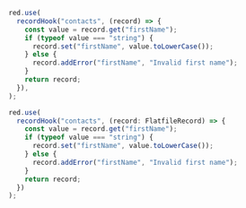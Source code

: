 <CodeGroup>

```js javascript
red.use(
  recordHook("contacts", (record) => {
    const value = record.get("firstName");
    if (typeof value === "string") {
      record.set("firstName", value.toLowerCase());
    } else {
      record.addError("firstName", "Invalid first name");
    }
    return record;
  }),
);
```

```js typescript
red.use(
  recordHook("contacts", (record: FlatfileRecord) => {
    const value = record.get("firstName");
    if (typeof value === "string") {
      record.set("firstName", value.toLowerCase());
    } else {
      record.addError("firstName", "Invalid first name");
    }
    return record;
  })
);
```

</CodeGroup>

